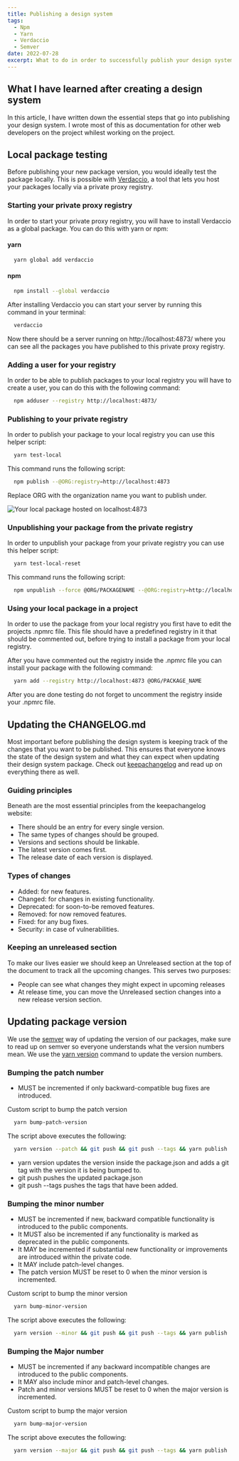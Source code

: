 ```yaml
---
title: Publishing a design system
tags:
  - Npm
  - Yarn
  - Verdaccio
  - Semver
date: 2022-07-28
excerpt: What to do in order to successfully publish your design system
---
```


<ContentBlock>

## What I have learned after creating a design system

In this article, I have written down the essential steps that go into
publishing your design system. I wrote most of this as documentation for
other web developers on the project whilest working on the project.

</ContentBlock>

<ContentBlock>

## Local package testing

Before publishing your new package version, you would ideally test the package locally. This is
possible with [Verdaccio](https://verdaccio.org/), a tool that lets you host your packages locally via a private proxy registry.

</ContentBlock>

<ContentBlock>

### Starting your private proxy registry

In order to start your private proxy registry, you will have to install Verdaccio as a global package. You can do this with yarn or npm:

#### yarn

```bash
  yarn global add verdaccio
```

#### npm

```bash
  npm install --global verdaccio
```

After installing Verdaccio you can start your server by running this command in your terminal:

```bash
  verdaccio
```

Now there should be a server running on http://localhost:4873/ where you can see all the packages you have published to this private proxy registry.

</ContentBlock>

<ContentBlock>

### Adding a user for your registry

In order to be able to publish packages to your local registry you will have to create a user, you can do this with the following command:

```bash
  npm adduser --registry http://localhost:4873/
```

</ContentBlock>

<ContentBlock>

### Publishing to your private registry

In order to publish your package to your local registry you can use this helper script:

```bash
  yarn test-local
```

This command runs the following script:

```bash
  npm publish --@ORG:registry=http://localhost:4873
```

Replace ORG with the organization name you want to publish under.

<Image
  layout="fill"
  src="/images/verdaccio-package-hosted.png"
  alt="Your local package hosted on localhost:4873"
/>

</ContentBlock>

<ContentBlock>

### Unpublishing your package from the private registry

In order to unpublish your package from your private registry you can use this helper script:

```bash
  yarn test-local-reset
```

This command runs the following script:

```bash
  npm unpublish --force @ORG/PACKAGENAME --@ORG:registry=http://localhost:4873
```

</ContentBlock>

<ContentBlock>

### Using your local package in a project

In order to use the package from your local registry you first have to edit the projects .npmrc file. This file should have a predefined registry in it that should be commented out, before trying to install a package from your local registry.

After you have commented out the registry inside the .npmrc file you can install your package with the following command:

```bash
  yarn add --registry http://localhost:4873 @ORG/PACKAGE_NAME
```

After you are done testing do not forget to uncomment the registry inside your .npmrc file.

</ContentBlock>

<ContentBlock>

## Updating the CHANGELOG.md

Most important before publishing the design system is keeping track of the
changes that you want to be published. This ensures that everyone knows the
state of the design system and what they can expect when updating their
design system package. Check out
[keepachangelog](https://keepachangelog.com/en/1.0.0/) and read up on
everything there as well.

</ContentBlock>

<ContentBlock>

### Guiding principles

Beneath are the most essential principles from the keepachangelog website:

- There should be an entry for every single version.
- The same types of changes should be grouped.
- Versions and sections should be linkable.
- The latest version comes first.
- The release date of each version is displayed.

</ContentBlock>

<ContentBlock>

### Types of changes

- Added: for new features.
- Changed: for changes in existing functionality.
- Deprecated: for soon-to-be removed features.
- Removed: for now removed features.
- Fixed: for any bug fixes.
- Security: in case of vulnerabilities.

</ContentBlock>

<ContentBlock>

### Keeping an unreleased section

To make our lives easier we should keep an Unreleased section at the top of
the document to track all the upcoming changes. This serves two purposes:

- People can see what changes they might expect in upcoming releases
- At release time, you can move the Unreleased section changes into a new release version section.

</ContentBlock>

<ContentBlock>

## Updating package version

We use the [semver](https://semver.org/) way of updating the version of our
packages, make sure to read up on semver so everyone understands what the
version numbers mean. We use the [yarn
version](https://classic.yarnpkg.com/en/docs/cli/version) command to update
the version numbers.

</ContentBlock>

<ContentBlock>

### Bumping the patch number

- MUST be incremented if only backward-compatible bug fixes are introduced.

Custom script to bump the patch version

```bash
  yarn bump-patch-version
```

The script above executes the following:

```bash
  yarn version --patch && git push && git push --tags && yarn publish
```

- yarn version updates the version inside the package.json and adds a git tag with the version it is being bumped to.
- git push pushes the updated package.json
- git push --tags pushes the tags that have been added.

</ContentBlock>

<ContentBlock>

### Bumping the minor number

- MUST be incremented if new, backward compatible functionality is introduced to the public components.
- It MUST also be incremented if any functionality is marked as deprecated in the public components.
- It MAY be incremented if substantial new functionality or improvements are introduced within the private code.
- It MAY include patch-level changes.
- The patch version MUST be reset to 0 when the minor version is incremented.

Custom script to bump the minor version

```bash
  yarn bump-minor-version
```

The script above executes the following:

```bash
  yarn version --minor && git push && git push --tags && yarn publish
```

</ContentBlock>

<ContentBlock>

### Bumping the Major number

- MUST be incremented if any backward incompatible changes are introduced to the public components.
- It MAY also include minor and patch-level changes.
- Patch and minor versions MUST be reset to 0 when the major version is incremented.

Custom script to bump the major version

```bash
  yarn bump-major-version
```

The script above executes the following:

```bash
  yarn version --major && git push && git push --tags && yarn publish
```

</ContentBlock>

